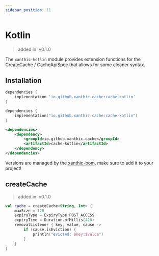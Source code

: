 ```yaml
---
sidebar_position: 11
---
```



# Kotlin

> added in: v0.1.0

The `xanthic-kotlin` module provides extension functions for the CreateCache / CacheApiSpec that allows for some cleaner syntax.

## Installation

<Tabs groupId="dependency">
<TabItem value="gradle-groovy" label="Gradle - Groovy">

```groovy
dependencies {
    implementation 'io.github.xanthic.cache:cache-kotlin'
}
```

</TabItem>
<TabItem value="gradle-kotlin" label="Gradle - Kotlin DSL">

```kotlin
dependencies {
    implementation("io.github.xanthic.cache:cache-kotlin")
}
```

</TabItem>
<TabItem value="maven" label="Maven">

```xml
<dependencies>
    <dependency>
        <groupId>io.github.xanthic.cache</groupId>
        <artifactId>cache-kotlin</artifactId>
    </dependency>
</dependencies>
```

</TabItem>
</Tabs>

<Alert severity="info" variant="outlined">Versions are managed by the <a href="/getting-started/installation">xanthic-bom</a>, make sure to add it to your project!</Alert>

## createCache

> added in: v0.1.0

```kotlin
val cache = createCache<String, Int> {
    maxSize = 128
    expiryType = ExpiryType.POST_ACCESS
    expiryTime = Duration.ofMillis(420)
    removalListener { key, value, cause ->
        if (cause.isEviction) {
            println("evicted: $key:$value")
        }
    }
}
```
